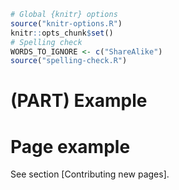```r
# Global {knitr} options
source("knitr-options.R")
knitr::opts_chunk$set()
# Spelling check
WORDS_TO_IGNORE <- c("ShareAlike")
source("spelling-check.R")
```

# (PART) Example {-}

# Page example

See section [Contributing new pages].
